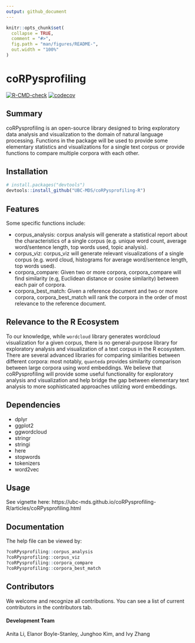 ```yaml
---
output: github_document
---
```


<!-- README.md is generated from README.Rmd. Please edit that file -->

```r
knitr::opts_chunk$set(
  collapse = TRUE,
  comment = "#>",
  fig.path = "man/figures/README-",
  out.width = "100%"
)
```

# coRPysprofiling

<!-- badges: start -->

[![R-CMD-check](https://github.com/UBC-MDS/coRPysprofiling-R/workflows/R-CMD-check/badge.svg)](https://github.com/UBC-MDS/coRPysprofiling-R/actions) [![codecov](https://codecov.io/gh/UBC-MDS/corpysprofiling-R/branch/master/graph/badge.svg)](https://codecov.io/gh/UBC-MDS/coRPysprofiling-R)
<!-- badges: end -->

## Summary

coRPysprofiling is an open-source library designed to bring exploratory data analysis and visualization to the domain of natural language processing. Functions in the package will be used to provide some elementary statistics and visualizations for a single text corpus or provide functions to compare multiple corpora with each other.

## Installation

``` r
# install.packages("devtools")
devtools::install_github("UBC-MDS/coRPysprofiling-R")
```

## Features

Some specific functions include:

-   corpus\_analysis: corpus analysis will generate a statistical report about the characteristics of a single corpus (e.g. unique word count, average word/sentence length, top words used, topic analysis).
-   corpus\_viz: corpus\_viz will generate relevant visualizations of a single corpus (e.g. word cloud, histograms for average word/sentence length, top words used).
-   corpora\_compare: Given two or more corpora, corpora\_compare will find similarity (e.g, Euclidean distance or cosine similarity) between each pair of corpora.
-   corpora\_best\_match: Given a reference document and two or more corpora, corpora\_best\_match will rank the corpora in the order of most relevance to the reference document.

## Relevance to the R Ecosystem

To our knowledge, while `wordcloud` library generates wordcloud visualization for a given corpus, there is no general-purpose library for exploratory analysis and visualization of a text corpus in the R ecosystem. There are several advanced libraries for comparing similarities between different corpora: most notably, `quanteda` provides similarity comparison between large corpora using word embeddings. We believe that coRPysprofiling will provide some useful functionality for exploratory analysis and visualization and help bridge the gap between elementary text analysis to more sophisticated approaches utilizing word embeddings.

## Dependencies

-   dplyr
-   ggplot2
-   ggwordcloud
-   stringr
-   stringi
-   here
-   stopwords
-   tokenizers
-   word2vec

## Usage

See vignette here: https://ubc-mds.github.io/coRPysprofiling-R/articles/coRPysprofiling.html


## Documentation

The help file can be viewed by:

```r
?coRPysprofiling::corpus_analysis
?coRPysprofiling::corpus_viz
?coRPysprofiling::corpora_compare
?coRPysprofiling::corpora_best_match
```

## Contributors

We welcome and recognize all contributions. You can see a list of current contributors in the contributors tab.

#### Development Team

Anita Li, Elanor Boyle-Stanley, Junghoo Kim, and Ivy Zhang
